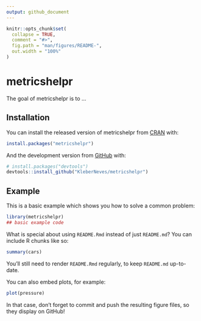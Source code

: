 ```yaml
---
output: github_document
---
```


<!-- README.md is generated from README.Rmd. Please edit that file -->

```r
knitr::opts_chunk$set(
  collapse = TRUE,
  comment = "#>",
  fig.path = "man/figures/README-",
  out.width = "100%"
)
```
# metricshelpr

<!-- badges: start -->
<!-- badges: end -->

The goal of metricshelpr is to ...

## Installation

You can install the released version of metricshelpr from [CRAN](https://CRAN.R-project.org) with:

``` r
install.packages("metricshelpr")
```

And the development version from [GitHub](https://github.com/) with:

``` r
# install.packages("devtools")
devtools::install_github("KleberNeves/metricshelpr")
```
## Example

This is a basic example which shows you how to solve a common problem:

```r
library(metricshelpr)
## basic example code
```

What is special about using `README.Rmd` instead of just `README.md`? You can include R chunks like so:

```r
summary(cars)
```

You'll still need to render `README.Rmd` regularly, to keep `README.md` up-to-date.

You can also embed plots, for example:

```r
plot(pressure)
```

In that case, don't forget to commit and push the resulting figure files, so they display on GitHub!
